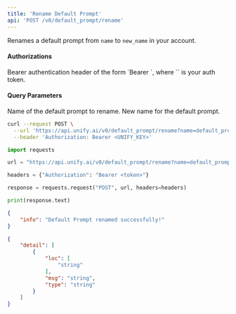 ```yaml
---
title: 'Rename Default Prompt'
api: 'POST /v0/default_prompt/rename'
---
```

Renames a default prompt from `name` to `new_name` in your account.

#### Authorizations

<ParamField header="Authorization" type="string" required="true">
  Bearer authentication header of the form `Bearer <token>`, where `<token>` is your auth token.
</ParamField>

#### Query Parameters

<ParamField query="name" type="string" required="true">
Name of the default prompt to rename.
</ParamField>

<ParamField query="new_name" type="string" required="true">
New name for the default prompt.
</ParamField>

<RequestExample>

```bash cURL
curl --request POST \
  --url 'https://api.unify.ai/v0/default_prompt/rename?name=default_prompt_1&new_name=default_prompt_2' \
  --header 'Authorization: Bearer <UNIFY_KEY>'
```

```python Python
import requests

url = "https://api.unify.ai/v0/default_prompt/rename?name=default_prompt_1&new_name=default_prompt_2"

headers = {"Authorization": "Bearer <token>"}

response = requests.request("POST", url, headers=headers)

print(response.text)
```

</RequestExample>
<ResponseExample>

```json 200
{
    "info": "Default Prompt renamed successfully!"
}
```

```json 422
{
    "detail": [
        {
            "loc": [
                "string"
            ],
            "msg": "string",
            "type": "string"
        }
    ]
}
```

</ResponseExample>
